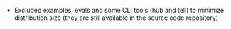 - Excluded examples, evals and some CLI tools (hub and tell) to minimize distribution size (they are still available in the source code repository)
